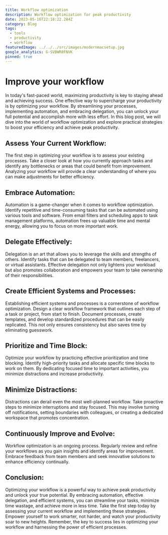 ```yaml
---
title: Workflow optimization
description: Workflow optimization for peak productivity
date: 2023-05-16T22:18:22.284Z
category: Blog
tags:
  - tools
  - productivity
  - workflow
featuredImage: ../../../src/images/modernmacsetup.jpg
google_analytics: G-SVBWR0FNVK
pinned: true
---
```


# Improve your workflow

In today's fast-paced world, maximizing productivity is key to staying ahead and achieving success. One effective way to supercharge your productivity is by optimizing your workflow. By streamlining your processes, implementing automation, and embracing delegation, you can unlock your full potential and accomplish more with less effort. In this blog post, we will dive into the world of workflow optimization and explore practical strategies to boost your efficiency and achieve peak productivity.

## Assess Your Current Workflow:
The first step in optimizing your workflow is to assess your existing processes. Take a closer look at how you currently approach tasks and identify any bottlenecks or areas that could benefit from improvement. Analyzing your workflow will provide a clear understanding of where you can make adjustments for better efficiency.
## Embrace Automation:
Automation is a game-changer when it comes to workflow optimization. Identify repetitive and time-consuming tasks that can be automated using various tools and software. From email filters and scheduling apps to task management platforms, automation frees up valuable time and mental energy, allowing you to focus on more important work.
## Delegate Effectively:
Delegation is an art that allows you to leverage the skills and strengths of others. Identify tasks that can be delegated to team members, freelancers, or virtual assistants. Effective delegation not only lightens your workload but also promotes collaboration and empowers your team to take ownership of their responsibilities.
## Create Efficient Systems and Processes:
Establishing efficient systems and processes is a cornerstone of workflow optimization. Design a clear workflow framework that outlines each step of a task or project, from start to finish. Document processes, create templates, and develop standardized procedures that can be easily replicated. This not only ensures consistency but also saves time by eliminating guesswork.
## Prioritize and Time Block:
Optimize your workflow by practicing effective prioritization and time blocking. Identify high-priority tasks and allocate specific time blocks to work on them. By dedicating focused time to important activities, you minimize distractions and increase productivity.
## Minimize Distractions:
Distractions can derail even the most well-planned workflow. Take proactive steps to minimize interruptions and stay focused. This may involve turning off notifications, setting boundaries with colleagues, or creating a dedicated workspace that promotes concentration.
## Continuously Improve and Evolve:
Workflow optimization is an ongoing process. Regularly review and refine your workflows as you gain insights and identify areas for improvement. Embrace feedback from team members and seek innovative solutions to enhance efficiency continually.
## Conclusion:
Optimizing your workflow is a powerful way to achieve peak productivity and unlock your true potential. By embracing automation, effective delegation, and efficient systems, you can streamline your tasks, minimize time wastage, and achieve more in less time. Take the first step today by assessing your current workflow and implementing these strategies. Empower yourself to work smarter, not harder, and watch your productivity soar to new heights. Remember, the key to success lies in optimizing your workflow and harnessing the power of efficient processes.